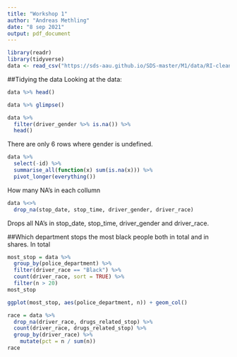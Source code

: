 ```yaml
---
title: "Workshop 1"
author: "Andreas Methling"
date: "8 sep 2021"
output: pdf_document
---
```


```r
library(readr)
library(tidyverse)
data <- read_csv("https://sds-aau.github.io/SDS-master/M1/data/RI-clean.csv.gz")
```
##Tidying the data
Looking at the data:
```r
data %>% head()
```

```r
data %>% glimpse()
```

```r
data %>%
  filter(driver_gender %>% is.na()) %>% 
  head()
```
There are only 6 rows where gender is undefined.

```r
data %>%
  select(-id) %>%
  summarise_all(function(x) sum(is.na(x))) %>%
  pivot_longer(everything())
```
How many NA's in each collumn

```r
data %<>%
  drop_na(stop_date, stop_time, driver_gender, driver_race)
```
Drops all NA's in stop_date, stop_time, driver_gender and driver_race.

##Which department stops the most black people both in total and in shares.
In total

```r
most_stop = data %>%
  group_by(police_department) %>%
  filter(driver_race == "Black") %>%
  count(driver_race, sort = TRUE) %>%
  filter(n > 20)
most_stop
```

```r
ggplot(most_stop, aes(police_department, n)) + geom_col()
```
```r
race = data %>%
  drop_na(driver_race, drugs_related_stop) %>%
  count(driver_race, drugs_related_stop) %>%
  group_by(driver_race) %>%
    mutate(pct = n / sum(n))
race
```


